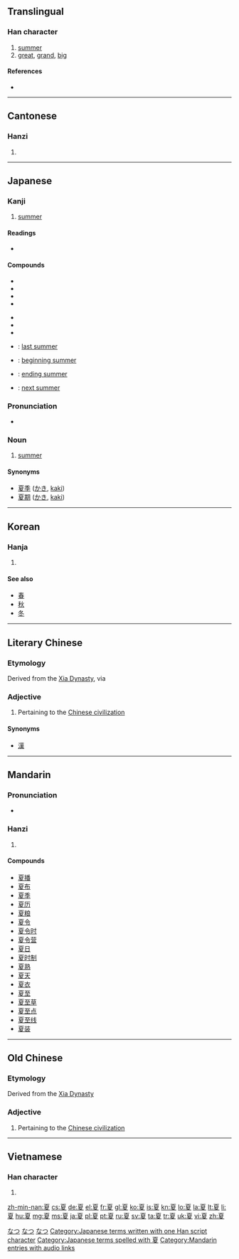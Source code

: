{{zh-hanzi|{{zh-lookup|夏}}}}

==Translingual==
{{stroke order|strokes=10}}

===Han character===
{{Han char|rn=35|rad=夊|as=07|sn=10|four=1024<sub>7</sub>|canj=一山竹水 (MUHE)|ids=⿱[[𦣻]][[夂]]}}

# [[summer]]
# [[great]], [[grand]], [[big]]

====References====
* {{Han ref|kx=0245.120|dkj=05720|dj=0485.290|hdz=20869.100|uh=590F|ud=22799|bh=AE4C|bd=44620}}

----

==Cantonese==

===Hanzi===
{{yue-hanzi|jyut=haa6|y=ha6}}

# {{defn|lang=yue|sort=夊07}}

----

==Japanese==

===Kanji===
{{ja-kanji|grade=2|rs=夊07}}

# [[summer]]

====Readings====
* {{ja-readings
|goon=[[げ]] (ge)
|kanon=[[か]] (ka)
|kun=[[なつ]] (natsu)}}

====Compounds====
{{top3}}
* {{l|ja|夏炉冬扇|tr=[[かろとうせん]], karotōsen}}
* {{l|ja|夏時|tr=[[かじ]], kaji}}
* {{l|ja|夏至|tr=[[げし]], geshi}}
* {{l|ja|夏鳥|tr=[[なつどり]], natsudori}}
{{mid3}}
* {{l|ja|夏場|tr=[[なつば]], natsuba}}
* {{l|ja|夏休|tr=[[なつやすみ]], natsuyasumi}}
* {{l|ja|立夏|tr=[[りっか]], rikka}}
* {{l|ja|昨夏|tr=[[さっか]], sakka}}: [[last summer]]
{{mid3}}
* {{l|ja|初夏|tr=[[しょか]], shoka}}: [[beginning summer]]
* {{l|ja|晩夏|tr=[[ばんか]], banka}}: [[ending summer]]
* {{l|ja|翌夏|tr=[[よくなつ]], yokunatsu}}: [[next summer]]
{{bottom}}

===Pronunciation===
* {{ja-accent-common|o|な|つ}}

===Noun===
{{ja-noun|k|hira=なつ|rom=natsu}}

# [[summer]] {{gloss|season}}

====Synonyms====
* [[夏季]] ([[かき]], [[kaki]])
* [[夏期]] ([[かき]], [[kaki]])

[[Category:1000 Japanese basic words|なつ]]
[[Category:ja:Seasons|なつ]]
[[Category:ja:Calendar terms|なつ]]
[[Category:Japanese terms written with one Han script character]]
[[Category:Japanese terms spelled with 夏]]
----

==Korean==

===Hanja===
{{ko-hanja|hangeul=[[하]]|rv=ha|mr=ha}}

# {{defn|lang=ko|sort=夊07}}

====See also====
* [[春]]
* [[秋]]
* [[冬]]

----
==Literary Chinese==

===Etymology===
Derived from the [[Xia Dynasty]], via {{etyl|och|lzh}} {{term|夏|lang=och}}

===Adjective===
{{head|lzh|adjective}}

# {{context|obsolete|lang=lzh}} Pertaining to the [[Chinese civilization]]

====Synonyms====
* [[漢]] {{gloss|replaces "夏", after the [[Han Dynasty]]}}

----

==Mandarin==

===Pronunciation===
* {{audio|zh-xià.ogg|audio}}

===Hanzi===
{{cmn-hanzi|pin=[[xià]] ([[xia4]])|wg=hsia<sup>4</sup>}}

# {{defn|lang=cmn|sort=夊07}}

====Compounds====
* [[夏播]]
* [[夏布]]
* [[夏季]]
* [[夏历]]
* [[夏粮]]
* [[夏令]]
* [[夏令时]]
* [[夏令营]]
* [[夏日]]
* [[夏时制]]
* [[夏熟]]
* [[夏天]]
* [[夏衣]]
* [[夏至]]
* [[夏至草]]
* [[夏至点]]
* [[夏至线]]
* [[夏装]]

[[Category:Mandarin entries with audio links]]

----
==Old Chinese==

===Etymology===
Derived from the [[Xia Dynasty]]

===Adjective===
{{head|och|adjective}}

# Pertaining to the [[Chinese civilization]]

----

==Vietnamese==

===Han character===
{{vi-hantu|[[hạ]], [[hè]]|rs=夊07}}

# {{defn|lang=vi|sort=夊07}}

[[zh-min-nan:夏]]
[[cs:夏]]
[[de:夏]]
[[el:夏]]
[[fr:夏]]
[[gl:夏]]
[[ko:夏]]
[[is:夏]]
[[kn:夏]]
[[lo:夏]]
[[la:夏]]
[[lt:夏]]
[[li:夏]]
[[hu:夏]]
[[mg:夏]]
[[ms:夏]]
[[ja:夏]]
[[pl:夏]]
[[pt:夏]]
[[ru:夏]]
[[sv:夏]]
[[ta:夏]]
[[tr:夏]]
[[uk:夏]]
[[vi:夏]]
[[zh:夏]]